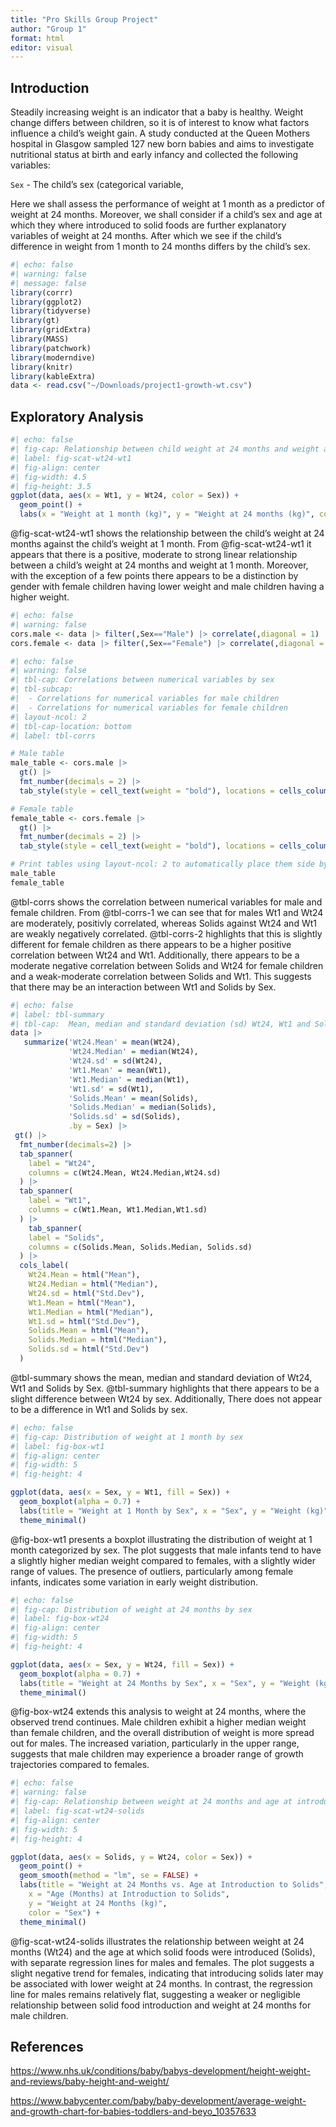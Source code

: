 ```yaml
---
title: "Pro Skills Group Project"
author: "Group 1"
format: html
editor: visual
---
```


## Introduction 

Steadily increasing weight is an indicator that a baby is healthy. Weight change differs between children, so it is of interest to know what factors influence a child's weight gain. A study conducted at the Queen Mothers hospital in Glasgow sampled 127 new born babies and aims to investigate nutritional status at birth and early infancy and collected the following variables:

`Sex`  - The child's sex (categorical variable,

Here we shall assess the performance of weight at 1 month as a predictor of weight at 24 months. Moreover, we shall consider if a child's sex and age at which they where introduced to solid foods are further explanatory variables of weight at 24 months. After which we see if the child's difference in weight from 1 month to 24 months differs by the child's sex.

```r
#| echo: false
#| warning: false
#| message: false
library(corrr)
library(ggplot2)
library(tidyverse)
library(gt)
library(gridExtra)
library(MASS)
library(patchwork)
library(moderndive)
library(knitr)
library(kableExtra)
data <- read.csv("~/Downloads/project1-growth-wt.csv")

```

## Exploratory Analysis

```r
#| echo: false
#| fig-cap: Relationship between child weight at 24 months and weight at 1 month by sex
#| label: fig-scat-wt24-wt1
#| fig-align: center
#| fig-width: 4.5
#| fig-height: 3.5
ggplot(data, aes(x = Wt1, y = Wt24, color = Sex)) +
  geom_point() +
  labs(x = "Weight at 1 month (kg)", y = "Weight at 24 months (kg)", color = "Sex")
```

@fig-scat-wt24-wt1 shows the relationship between the child's weight at 24 months against the child's weight at 1 month. From @fig-scat-wt24-wt1 it appears that there is a positive, moderate to strong linear relationship between a child's weight at 24 months and weight at 1 month. Moreover, with the exception of a few points there appears to be a distinction by gender with female children having lower weight and male children having a higher weight.

```r
#| echo: false
#| warning: false
cors.male <- data |> filter(,Sex=="Male") |> correlate(,diagonal = 1)
cors.female <- data |> filter(,Sex=="Female") |> correlate(,diagonal = 1)
```

```r
#| echo: false
#| warning: false
#| tbl-cap: Correlations between numerical variables by sex
#| tbl-subcap: 
#|  - Correlations for numerical variables for male children
#|  - Correlations for numerical variables for female children
#| layout-ncol: 2
#| tbl-cap-location: bottom
#| label: tbl-corrs

# Male table
male_table <- cors.male |> 
  gt() |> 
  fmt_number(decimals = 2) |> 
  tab_style(style = cell_text(weight = "bold"), locations = cells_column_labels())

# Female table
female_table <- cors.female |> 
  gt() |> 
  fmt_number(decimals = 2) |> 
  tab_style(style = cell_text(weight = "bold"), locations = cells_column_labels())

# Print tables using layout-ncol: 2 to automatically place them side by side
male_table
female_table
```

@tbl-corrs shows the correlation between numerical variables for male and female children. From @tbl-corrs-1 we can see that for males Wt1 and Wt24 are moderately, positivly correlated, whereas Solids against Wt24 and Wt1 are weakly negatively correlated. @tbl-corrs-2 highlights that this is slightly different for female children as there appears to be a higher positive correlation between Wt24 and Wt1. Additionally, there appears to be a moderate negative correlation between Solids and Wt24 for female children and a weak-moderate correlation between Solids and Wt1. This suggests that there may be an interaction between Wt1 and Solids by Sex.

```r
#| echo: false
#| label: tbl-summary
#| tbl-cap:  Mean, median and standard deviation (sd) Wt24, Wt1 and Solids by sex.
data |>
   summarize('Wt24.Mean' = mean(Wt24),
             'Wt24.Median' = median(Wt24),
             'Wt24.sd' = sd(Wt24),
             'Wt1.Mean' = mean(Wt1),
             'Wt1.Median' = median(Wt1),
             'Wt1.sd' = sd(Wt1),
             'Solids.Mean' = mean(Solids),
             'Solids.Median' = median(Solids),
             'Solids.sd' = sd(Solids),
             .by = Sex) |>
 gt() |> 
  fmt_number(decimals=2) |>
  tab_spanner(
    label = "Wt24",
    columns = c(Wt24.Mean, Wt24.Median,Wt24.sd)
  ) |>
  tab_spanner(
    label = "Wt1",
    columns = c(Wt1.Mean, Wt1.Median,Wt1.sd)
  ) |>
    tab_spanner(
    label = "Solids",
    columns = c(Solids.Mean, Solids.Median, Solids.sd)
  ) |>
  cols_label(
    Wt24.Mean = html("Mean"),
    Wt24.Median = html("Median"),
    Wt24.sd = html("Std.Dev"),
    Wt1.Mean = html("Mean"),
    Wt1.Median = html("Median"),
    Wt1.sd = html("Std.Dev"),
    Solids.Mean = html("Mean"),
    Solids.Median = html("Median"),
    Solids.sd = html("Std.Dev")
  )
```

@tbl-summary shows the mean, median and standard deviation of Wt24, Wt1 and Solids by Sex. @tbl-summary highlights that there appears to be a slight difference between Wt24 by sex. Additionally, There does not appear to be a difference in Wt1 and Solids by sex.



```r
#| echo: false
#| fig-cap: Distribution of weight at 1 month by sex
#| label: fig-box-wt1
#| fig-align: center
#| fig-width: 5
#| fig-height: 4

ggplot(data, aes(x = Sex, y = Wt1, fill = Sex)) +
  geom_boxplot(alpha = 0.7) +
  labs(title = "Weight at 1 Month by Sex", x = "Sex", y = "Weight (kg)") +
  theme_minimal()
```

@fig-box-wt1 presents a boxplot illustrating the distribution of weight at 1 month categorized by sex. The plot suggests that male infants tend to have a slightly higher median weight compared to females, with a slightly wider range of values. The presence of outliers, particularly among female infants, indicates some variation in early weight distribution.

```r
#| echo: false
#| fig-cap: Distribution of weight at 24 months by sex
#| label: fig-box-wt24
#| fig-align: center
#| fig-width: 5
#| fig-height: 4

ggplot(data, aes(x = Sex, y = Wt24, fill = Sex)) +
  geom_boxplot(alpha = 0.7) +
  labs(title = "Weight at 24 Months by Sex", x = "Sex", y = "Weight (kg)") +
  theme_minimal()

```

@fig-box-wt24 extends this analysis to weight at 24 months, where the observed trend continues. Male children exhibit a higher median weight than female children, and the overall distribution of weight is more spread out for males. The increased variation, particularly in the upper range, suggests that male children may experience a broader range of growth trajectories compared to females.



```r
#| echo: false
#| warning: false
#| fig-cap: Relationship between weight at 24 months and age at introduction to solids, colored by sex
#| label: fig-scat-wt24-solids
#| fig-align: center
#| fig-width: 5
#| fig-height: 4

ggplot(data, aes(x = Solids, y = Wt24, color = Sex)) +
  geom_point() +
  geom_smooth(method = "lm", se = FALSE) + 
  labs(title = "Weight at 24 Months vs. Age at Introduction to Solids",
    x = "Age (Months) at Introduction to Solids",
    y = "Weight at 24 Months (kg)",
    color = "Sex") +
  theme_minimal()

```

@fig-scat-wt24-solids illustrates the relationship between weight at 24 months (Wt24) and the age at which solid foods were introduced (Solids), with separate regression lines for males and females. The plot suggests a slight negative trend for females, indicating that introducing solids later may be associated with lower weight at 24 months. In contrast, the regression line for males remains relatively flat, suggesting a weaker or negligible relationship between solid food introduction and weight at 24 months for male children. 

## References 

<https://www.nhs.uk/conditions/baby/babys-development/height-weight-and-reviews/baby-height-and-weight/>

<https://www.babycenter.com/baby/baby-development/average-weight-and-growth-chart-for-babies-toddlers-and-beyo_10357633>

